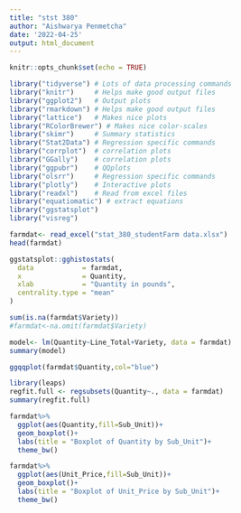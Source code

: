 ---
title: "stst 380"
author: "Aishwarya Penmetcha"
date: '2022-04-25'
output: html_document
---

```{r setup, include=FALSE}
knitr::opts_chunk$set(echo = TRUE)
```

```{r}
library("tidyverse") # Lots of data processing commands
library("knitr")     # Helps make good output files
library("ggplot2")   # Output plots
library("rmarkdown") # Helps make good output files
library("lattice")   # Makes nice plots
library("RColorBrewer") # Makes nice color-scales
library("skimr")     # Summary statistics
library("Stat2Data") # Regression specific commands
library("corrplot")  # correlation plots
library("GGally")    # correlation plots
library("ggpubr")    # QQplots
library("olsrr")     # Regression specific commands
library("plotly")    # Interactive plots
library("readxl")    # Read from excel files
library("equatiomatic") # extract equations
library("ggstatsplot")
library("visreg")
```

```{r}
farmdat<- read_excel("stat_380_studentFarm data.xlsx")
head(farmdat)
```

```{r}
ggstatsplot::gghistostats(
  data            = farmdat,
  x               = Quantity,
  xlab            = "Quantity in pounds",
  centrality.type = "mean"
)
```

```{r}
sum(is.na(farmdat$Variety))
#farmdat<-na.omit(farmdat$Variety)


```


```{r}
model<- lm(Quantity~Line_Total+Variety, data = farmdat) 
summary(model)

```

```{r}
ggqqplot(farmdat$Quantity,col="blue")
```


```{r}
library(leaps)
regfit.full <- regsubsets(Quantity~., data = farmdat)
summary(regfit.full)

```


```{r}
farmdat%>%
  ggplot(aes(Quantity,fill=Sub_Unit))+
  geom_boxplot()+
  labs(title = "Boxplot of Quantity by Sub_Unit")+
  theme_bw()
```


```{r}
farmdat%>%
  ggplot(aes(Unit_Price,fill=Sub_Unit))+
  geom_boxplot()+
  labs(title = "Boxplot of Unit_Price by Sub_Unit")+
  theme_bw()
```


